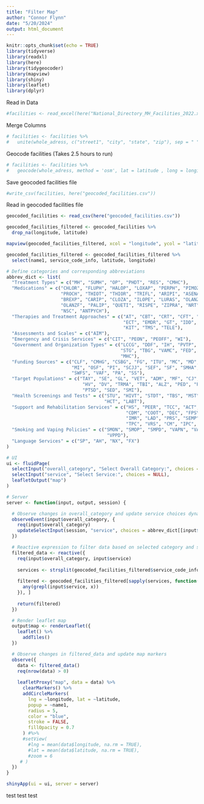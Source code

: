 ```yaml
---
title: "Filter Map"
author: "Connor Flynn"
date: "5/20/2024"
output: html_document
---
```


```r
knitr::opts_chunk$set(echo = TRUE)
library(tidyverse)
library(readxl)
library(here)
library(tidygeocoder)
library(mapview)
library(shiny)
library(leaflet)
library(dplyr)
```

Read in Data

```r
#facilities <- read_excel(here("National_Directory_MH_Facilities_2022.xlsx"))
```


Merge Columns

```r
# facilities <- facilities %>%
#   unite(whole_adress, c("street1", "city", "state", "zip"), sep = " ")
```

Geocode facilities (Takes 2.5 hours to run)

```r
# facilities <- facilities %>%
#   geocode(whole_adress, method = 'osm', lat = latitude , long = longitude)
```

Save geocoded facilities file

```r
#write_csv(facilities, here("geocoded_facilities.csv"))
```

Read in geocoded facilities file

```r
geocoded_facilities <- read_csv(here("geocoded_facilities.csv"))
```


```r
geocoded_facilities_filtered <- geocoded_facilities %>% 
  drop_na(longitude, latitude)
```


```r
mapview(geocoded_facilities_filtered, xcol = "longitude", ycol = "latitude", popup = "name1", crs = 4269, grid = FALSE, cex = 5)
```



```r
geocoded_facilities_filtered <- geocoded_facilities_filtered %>% 
  select(name1, service_code_info, latitude, longitude)
```


```r
# Define categories and corresponding abbreviations
abbrev_dict <- list(
  "Treatment Types" = c("MH", "SUMH", "OP", "PHDT", "RES", "CMHC"),
  "Medications" = c("CHLOR", "FLUPH", "HALOP", "LOXAP", "PERPH", "PIMOZ",
                    "PROCH", "THIOT", "THIOR", "TRIFL", "ARIPI", "ASENA",
                    "BREXP", "CARIP", "CLOZA", "ILOPE", "LURAS", "OLANZ",
                    "OLANZF", "PALIP", "QUETI", "RISPE", "ZIPRA", "NRT",
                    "NSC", "ANTPYCH"),
  "Therapies and Treatment Approaches" = c("AT", "CBT", "CRT", "CFT", "DBT",
                                           "ECT", "EMDR", "GT", "IDD", "IPT",
                                           "KIT", "TMS", "TELE"),
  "Assessments and Scales" = c("AIM"),
  "Emergency and Crisis Services" = c("CIT", "PEON", "PEOFF", "WI"),
  "Government and Organization Types" = c("LCCG", "DDF", "IH", "PVTP", "PVTN",
                                          "STG", "TBG", "VAMC", "FED", "FQHC",
                                          "MHC"),
  "Funding Sources" = c("CLF", "CMHG", "CSBG", "FG", "ITU", "MC", "MD",
                        "MI", "OSF", "PI", "SCJJ", "SEF", "SF", "SMHA",
                        "SWFS", "VAF", "PA", "SS"),
  "Target Populations" = c("TAY", "SE", "GL", "VET", "ADM", "MF", "CJ", "CO",
                            "HV", "DV", "TRMA", "TBI", "ALZ", "PED", "PEFP",
                            "PTSD", "SED", "SMI"),
  "Health Screenings and Tests" = c("STU", "HIVT", "STDT", "TBS", "MST", "HBT",
                                    "HCT", "LABT"),
  "Support and Rehabilitation Services" = c("HS", "PEER", "TCC", "ACT", "AOT",
                                            "CDM", "COOT", "DEC", "FPSY", "ICM",
                                            "IMR", "LAD", "PRS", "SEMP", "SH",
                                            "TPC", "VRS", "CM", "IPC", "SPS"),
  "Smoking and Vaping Policies" = c("SMON", "SMOP", "SMPD", "VAPN", "VAPP",
                                     "VPPD"),
  "Language Services" = c("SP", "AH", "NX", "FX")
)

```


```r
# UI
ui <- fluidPage(
  selectInput("overall_category", "Select Overall Category:", choices = names(abbrev_dict)),
  selectInput("service", "Select Service:", choices = NULL),
  leafletOutput("map")
)

# Server
server <- function(input, output, session) {

  # Observe changes in overall_category and update service choices dynamically
  observeEvent(input$overall_category, {
    req(input$overall_category)
    updateSelectInput(session, "service", choices = abbrev_dict[[input$overall_category]])
  })

  # Reactive expression to filter data based on selected category and service
  filtered_data <- reactive({
    req(input$overall_category, input$service)
    
    services <- strsplit(geocoded_facilities_filtered$service_code_info, " \\* ")
    
    filtered <- geocoded_facilities_filtered[sapply(services, function(x) {
      any(grepl(input$service, x))
    }), ]
    
    return(filtered)
  })

  # Render leaflet map
  output$map <- renderLeaflet({
    leaflet() %>%
      addTiles()
  })

  # Observe changes in filtered_data and update map markers
  observe({
    data <- filtered_data()
    req(nrow(data) > 0)
    
    leafletProxy("map", data = data) %>%
      clearMarkers() %>%
      addCircleMarkers(
        lng = ~longitude, lat = ~latitude,
        popup = ~name1,
        radius = 5,
        color = "blue",
        stroke = FALSE,
        fillOpacity = 0.7
      ) #%>%
      #setView(
        #lng = mean(data$longitude, na.rm = TRUE), 
        #lat = mean(data$latitude, na.rm = TRUE), 
        #zoom = 6
     # )
  })
}

shinyApp(ui = ui, server = server)

```


test test test

